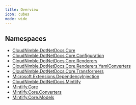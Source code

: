 ```yaml
---
title: Overview
icon: cubes
mode: wide
---
```


## Namespaces

- [CloudNimble.DotNetDocs.Core](index.mdx)
- [CloudNimble.DotNetDocs.Core.Configuration](index.mdx)
- [CloudNimble.DotNetDocs.Core.Renderers](index.mdx)
- [CloudNimble.DotNetDocs.Core.Renderers.YamlConverters](index.mdx)
- [CloudNimble.DotNetDocs.Core.Transformers](index.mdx)
- [Microsoft.Extensions.DependencyInjection](index.mdx)
- [CloudNimble.DotNetDocs.Mintlify](index.mdx)
- [Mintlify.Core](index.mdx)
- [Mintlify.Core.Converters](index.mdx)
- [Mintlify.Core.Models](index.mdx)
